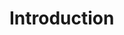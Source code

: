 

<div className="flex justify-center gap-2">  
  <AnimeCharacterDisplay 
    image="https://i.postimg.cc/zBBTcFbs/bel.jpg"
    characterName="Übel"
    voiceActor="Mikako Komatsu"
    animeName="Frieren: Beyond Journey's End"
    animeYear={2023}
  />
</div>


# Introduction